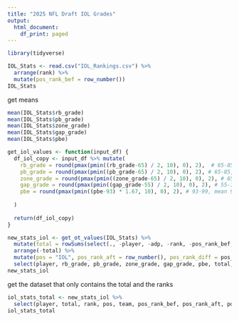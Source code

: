 ```yaml
---
title: "2025 NFL Draft IOL Grades"
output:
  html_document:
    df_print: paged
---
```


```r
library(tidyverse)
```


```r
IOL_Stats <- read.csv("IOL_Rankings.csv") %>%
  arrange(rank) %>%
  mutate(pos_rank_bef = row_number())
IOL_Stats
```


get means
```r
mean(IOL_Stats$rb_grade)
mean(IOL_Stats$pb_grade)
mean(IOL_Stats$zone_grade)
mean(IOL_Stats$gap_grade)
mean(IOL_Stats$pbe)
```


```r
get_iol_values <- function(input_df) {
  df_iol_copy <- input_df %>% mutate(
    rb_grade = round(pmax(pmin((rb_grade-65) / 2, 10), 0), 2),  # 65-85, mean 75
    pb_grade = round(pmax(pmin((pb_grade-65) / 2, 10), 0), 2), # 65-85, mean 75
    zone_grade = round(pmax(pmin((zone_grade-65) / 2, 10), 0), 2), # 65-85, mean 75
    gap_grade = round(pmax(pmin((gap_grade-55) / 2, 10), 0), 2), # 55-75, mean 65
    pbe = round(pmax(pmin((pbe-93) * 1.67, 10), 0), 2), # 93-99, mean 96
    
  )
  
  return(df_iol_copy)
}
```


```r
new_stats_iol <- get_ot_values(IOL_Stats) %>% 
  mutate(total = rowSums(select(., -player, -adp, -rank, -pos_rank_bef, -team))) %>% 
  arrange(-total) %>%
  mutate(pos = "IOL", pos_rank_aft = row_number(), pos_rank_diff = pos_rank_bef-pos_rank_aft) %>%
  select(player, rb_grade, pb_grade, zone_grade, gap_grade, pbe, total, rank, pos, team, pos_rank_bef, pos_rank_aft, pos_rank_diff)
new_stats_iol
```

get the dataset that only contains the total and the ranks
```r
iol_stats_total <- new_stats_iol %>%
  select(player, total, rank, pos, team, pos_rank_bef, pos_rank_aft, pos_rank_diff)
iol_stats_total
```